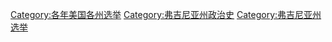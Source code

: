 [[Category:各年美国各州选举|Category:各年美国各州选举]]
[[Category:弗吉尼亚州政治史|Category:弗吉尼亚州政治史]]
[[Category:弗吉尼亚州选举|Category:弗吉尼亚州选举]]
